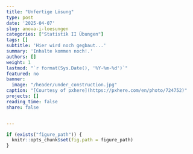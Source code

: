 ```yaml
---
title: "Unfertige Lösung" 
type: post
date: '2025-04-07'
slug: anova-i-loesungen
categories: ["Statistik II Übungen"] 
tags: [] 
subtitle: 'Hier wird noch gegbaut...'
summary: 'Inhalte kommen noch!.' 
authors: [] 
weight: 1
lastmod: "`r format(Sys.Date(), '%Y-%m-%d')`"
featured: no
banner: 
  image: "/header/under_construction.jpg"
caption: "[Courtesy of pxhere](https://pxhere.com/en/photo/724752)"
projects: []
reading_time: false
share: false


---
```


```r
if (exists("figure_path")) {
  knitr::opts_chunk$set(fig.path = figure_path)
}
```

